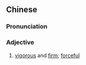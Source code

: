 ==Chinese==
{{zh-forms|s=雄浑}}

===Pronunciation===
{{zh-pron
|m=xiónghún
|c=hung4 wan4
|mn=qz,xm,zz:hiông-hûn
|cat=a
}}

===Adjective===
{{zh-adj}}

# [[vigorous]] and [[firm]]; [[forceful]]